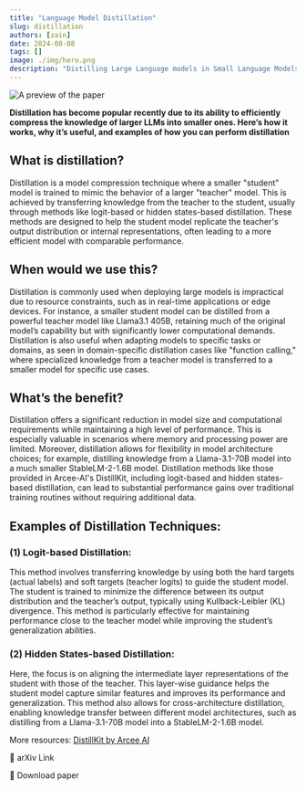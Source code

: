 ```yaml
---
title: "Language Model Distillation"
slug: distillation
authors: [zain]
date: 2024-08-08
tags: []
image: ./img/hero.png
description: "Distilling Large Language models in Small Language Models!"
---
```

![A preview of the paper](./img/hero.png)

<!-- truncate -->


**Distillation has become popular recently due to its ability to efficiently compress the knowledge of larger LLMs into smaller ones. Here’s how it works, why it’s useful, and examples of how you can perform distillation**

## What is distillation? 
Distillation is a model compression technique where a smaller "student" model is trained to mimic the behavior of a larger "teacher" model. This is achieved by transferring knowledge from the teacher to the student, usually through methods like logit-based or hidden states-based distillation. These methods are designed to help the student model replicate the teacher's output distribution or internal representations, often leading to a more efficient model with comparable performance.

## When would we use this?
Distillation is commonly used when deploying large models is impractical due to resource constraints, such as in real-time applications or edge devices. For instance, a smaller student model can be distilled from a powerful teacher model like Llama3.1 405B, retaining much of the original model’s capability but with significantly lower computational demands. Distillation is also useful when adapting models to specific tasks or domains, as seen in domain-specific distillation cases like "function calling," where specialized knowledge from a teacher model is transferred to a smaller model for specific use cases.

## What’s the benefit?
Distillation offers a significant reduction in model size and computational requirements while maintaining a high level of performance. This is especially valuable in scenarios where memory and processing power are limited. Moreover, distillation allows for flexibility in model architecture choices; for example, distilling knowledge from a Llama-3.1-70B model into a much smaller StableLM-2-1.6B model. Distillation methods like those provided in Arcee-AI's DistillKit, including logit-based and hidden states-based distillation, can lead to substantial performance gains over traditional training routines without requiring additional data.

## Examples of Distillation Techniques:

### (1) Logit-based Distillation:
This method involves transferring knowledge by using both the hard targets (actual labels) and soft targets (teacher logits) to guide the student model. The student is trained to minimize the difference between its output distribution and the teacher’s output, typically using Kullback-Leibler (KL) divergence. This method is particularly effective for maintaining performance close to the teacher model while improving the student’s generalization abilities.

### (2) Hidden States-based Distillation: 
Here, the focus is on aligning the intermediate layer representations of the student with those of the teacher. This layer-wise guidance helps the student model capture similar features and improves its performance and generalization. This method also allows for cross-architecture distillation, enabling knowledge transfer between different model architectures, such as distilling from a Llama-3.1-70B model into a StableLM-2-1.6B model.

More resources:
[DistillKit by Arcee AI](https://arcee-ai-distillkit.my.canva.site/)

<p>
  <DownloadButton link='https://arxiv.org/abs/2402.13116'>🔗 arXiv Link</DownloadButton>
</p>
<p>
  <DownloadButton link='https://arxiv.org/pdf/2402.13116'>📜 Download paper</DownloadButton>
</p>


<WhatNext />
